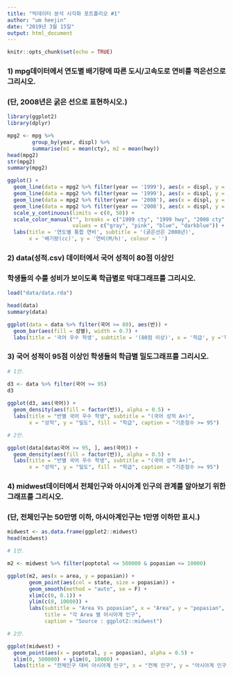 ```yaml
---
title: "빅데이터 분석 시각화 포트폴리오 #1"
author: "um heejin"
date: "2019년 3월 15일"
output: html_document
---
```


```r
knitr::opts_chunk$set(echo = TRUE)
```

### 1) mpg데이터에서 연도별 배기량에 따른 도시/고속도로 연비를 꺽은선으로 그리시오.
### (단, 2008년은 굵은 선으로 표현하시오.)

```r
library(ggplot2)
library(dplyr)

mpg2 <- mpg %>% 
        group_by(year, displ) %>%
        summarise(m1 = mean(cty), m2 = mean(hwy))
head(mpg2)
str(mpg2)
summary(mpg2)

ggplot() +
  geom_line(data = mpg2 %>% filter(year == '1999'), aes(x = displ, y = m1, color = '1999 cty')) +
  geom_line(data = mpg2 %>% filter(year == '1999'), aes(x = displ, y = m2, color = '1999 hwy')) +
  geom_line(data = mpg2 %>% filter(year == '2008'), aes(x = displ, y = m1, color = '2008 cty'), size = 2) +
  geom_line(data = mpg2 %>% filter(year == '2008'), aes(x = displ, y = m2, color = '2008 hwy'), size = 2) +
  scale_y_continuous(limits = c(0, 50)) +
  scale_color_manual("", breaks = c("1999 cty", "1999 hwy", "2008 cty", "2008 hwy"),
                     values = c("gray", "pink", "blue", "darkblue")) +
  labs(title = '연도별 통합 연비', subtitle = '(굵은선은 2008년)', 
       x = '배기량(cc)', y = '연비(M/h)', colour = '')
```

### 2) data(성적.csv) 데이터에서 국어 성적이 80점 이상인 
### 학생들의 수를 성비가 보이도록 학급별로 막대그래프를 그리시오.

```r
load("data/data.rda")

head(data)
summary(data)

ggplot(data = data %>% filter(국어 >= 80), aes(반)) +
  geom_bar(aes(fill = 성별), width = 0.7) +
  labs(title = '국어 우수 학생', subtitle = '(80점 이상)', x = '학급', y ='학생수', fill = '성별')
```

### 3) 국어 성적이 95점 이상인 학생들의 학급별 밀도그래프를 그리시오.

```r
# 1안. 

d3 <- data %>% filter(국어 >= 95)
d3
      
ggplot(d3, aes(국어)) +
  geom_density(aes(fill = factor(반)), alpha = 0.5) +
  labs(title = "반별 국어 우수 학생", subtitle = "(국어 성적 A+)", 
       x = "성적", y = "밀도", fill = "학급", caption = "기준점수 >= 95")

# 2안.

ggplot(data[data$국어 >= 95, ], aes(국어)) +
  geom_density(aes(fill = factor(반)), alpha = 0.5) +
  labs(title = "반별 국어 우수 학생", subtitle = "(국어 성적 A+)", 
       x = "성적", y = "밀도", fill = "학급", caption = "기준점수 >= 95")
```
       
### 4) midwest데이터에서 전체인구와 아시아계 인구의 관계를 알아보기 위한 그래프를 그리시오.
### (단, 전체인구는 50만명 이하, 아시아계인구는 1만명 이하만 표시.)

```r
midwest <- as.data.frame(ggplot2::midwest)
head(midwest)

# 1안.

m2 <- midwest %>% filter(poptotal <= 500000 & popasian <= 10000)

ggplot(m2, aes(x = area, y = popasian)) +
       geom_point(aes(col = state, size = popasian)) +
       geom_smooth(method = "auto", se = F) + 
       xlim(c(0, 0.1)) +
       ylim(c(0, 10000)) +
       labs(subtitle = "Area Vs popasian", x = "Area", y = "popasian",
            title = "각 Area 별 아시아계 인구",
            caption = "Source : ggplot2::midwest") 

# 2안.

ggplot(midwest) +
  geom_point(aes(x = poptotal, y = popasian), alpha = 0.5) +
  xlim(0, 500000) + ylim(0, 10000) +
  labs(title = "전체인구 대비 아시아계 인구", x = "전체 인구", y = "아시아계 인구")
```
